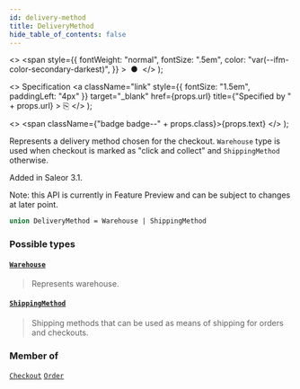 ```yaml
---
id: delivery-method
title: DeliveryMethod
hide_table_of_contents: false
---
```


  <>
    <span
      style={{
        fontWeight: "normal",
        fontSize: ".5em",
        color: "var(--ifm-color-secondary-darkest)",
      }}
    >
      &nbsp;●&nbsp;
    </span>
  </>
);

  <>
    Specification
    <a
      className="link"
      style={{ fontSize: "1.5em", paddingLeft: "4px" }}
      target="\_blank"
      href={props.url}
      title={"Specified by " + props.url}
    >
      ⎘
    </a>
  </>
);

  <>
    <span className={"badge badge--" + props.class}>{props.text}</span>
  </>
);

Represents a delivery method chosen for the checkout. `Warehouse` type is used when checkout is marked as "click and collect" and `ShippingMethod` otherwise.

Added in Saleor 3.1.

Note: this API is currently in Feature Preview and can be subject to changes at later point.

```graphql
union DeliveryMethod = Warehouse | ShippingMethod
```

### Possible types

#### [`Warehouse`](../../api-reference/products/objects/warehouse) <Badge class="secondary" text="object"/> <Badge class="secondary" text="products"/>

> Represents warehouse.

#### [`ShippingMethod`](../../api-reference/shipping/objects/shipping-method) <Badge class="secondary" text="object"/> <Badge class="secondary" text="shipping"/>

> Shipping methods that can be used as means of shipping for orders and checkouts.

### Member of

[`Checkout`](../../api-reference/checkout/objects/checkout) <Badge class="secondary" text="object"/><Bullet />[`Order`](../../api-reference/orders/objects/order) <Badge class="secondary" text="object"/>
